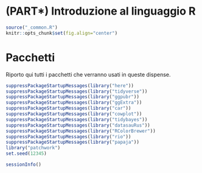 # (PART\*) Introduzione al linguaggio R {-}

```r
source("_common.R")
knitr::opts_chunk$set(fig.align="center")
```

# Pacchetti {#chapter:pacchetti}

Riporto qui tutti i pacchetti che verranno usati in queste dispense.

```r
suppressPackageStartupMessages(library("here"))
suppressPackageStartupMessages(library("tidyverse"))
suppressPackageStartupMessages(library("ggpubr"))
suppressPackageStartupMessages(library("ggExtra"))
suppressPackageStartupMessages(library("car"))
suppressPackageStartupMessages(library("cowplot"))
suppressPackageStartupMessages(library("tidybayes"))
suppressPackageStartupMessages(library("datasauRus"))
suppressPackageStartupMessages(library("RColorBrewer"))
suppressPackageStartupMessages(library("rio"))
suppressPackageStartupMessages(library("papaja"))
library("patchwork")
set.seed(12345)
```

```r
sessionInfo()
```

